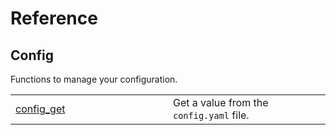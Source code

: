 # Reference {.doc .doc-index}

## Config

Functions to manage your configuration.

| | |
| --- | --- |
| [config_get](config_get.qmd#config.config_get) | Get a value from the `config.yaml` file. |